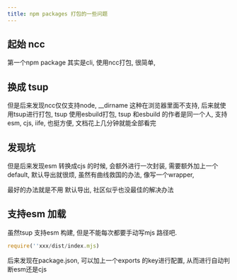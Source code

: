 ```yaml
---
title: npm packages 打包的一些问题
---
```


## 起始 ncc

第一个npm package 其实是cli, 使用ncc打包, 很简单,

## 换成 tsup

但是后来发现ncc仅仅支持node, __dirname 这种在浏览器里面不支持, 后来就使用tsup进行打包, tsup 使用esbuild打包, tsup 和esbuild 的作者是同一个人, 支持esm, cjs, iife, 也挺方便, 文档花上几分钟就能全部看完

## 发现坑

但是后来发现esm 转换成cjs 的时候, 会额外进行一次封装, 需要额外加上一个default, 默认导出就很烦, 虽然有曲线救国的办法, 像写一个wrapper,

最好的办法就是不用 默认导出, 社区似乎也没最佳的解决办法

## 支持esm 加载

虽然tsup 支持esm 构建, 但是不能每次都要手动写mjs 路径吧.

```js
require(''xxx/dist/index.mjs)
```

后来发现在package.json, 可以加上一个exports 的key进行配置, 从而进行自动判断esm还是cjs